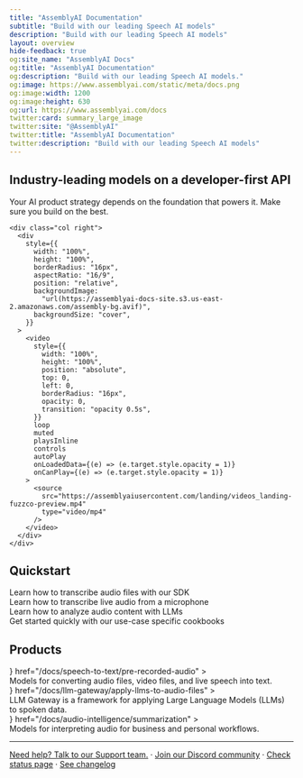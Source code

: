 ```yaml
---
title: "AssemblyAI Documentation"
subtitle: "Build with our leading Speech AI models"
description: "Build with our leading Speech AI models"
layout: overview
hide-feedback: true
og:site_name: "AssemblyAI Docs"
og:title: "AssemblyAI Documentation"
og:description: "Build with our leading Speech AI models."
og:image: https://www.assemblyai.com/static/meta/docs.png
og:image:width: 1200
og:image:height: 630
og:url: https://www.assemblyai.com/docs
twitter:card: summary_large_image
twitter:site: "@AssemblyAI"
twitter:title: "AssemblyAI Documentation"
twitter:description: "Build with our leading Speech AI models"
---
```


<div class="home-container">
  <div class="image-1"></div>
  <div class="image-2"></div>

  <div class="fern-card border p-6 center banner">
    <div class="bg-noise"></div>
    <div class="col">
      <h2>Industry-leading models on a developer-first API</h2>
      <p class="t-muted">
        Your AI product strategy depends on the foundation that powers it. Make
        sure you build on the best.
      </p>
    </div>

    <div class="col right">
      <div
        style={{
          width: "100%",
          height: "100%",
          borderRadius: "16px",
          aspectRatio: "16/9",
          position: "relative",
          backgroundImage:
            "url(https://assemblyai-docs-site.s3.us-east-2.amazonaws.com/assembly-bg.avif)",
          backgroundSize: "cover",
        }}
      >
        <video
          style={{
            width: "100%",
            height: "100%",
            position: "absolute",
            top: 0,
            left: 0,
            borderRadius: "16px",
            opacity: 0,
            transition: "opacity 0.5s",
          }}
          loop
          muted
          playsInline
          controls
          autoPlay
          onLoadedData={(e) => (e.target.style.opacity = 1)}
          onCanPlay={(e) => (e.target.style.opacity = 1)}
        >
          <source
            src="https://assemblyaiusercontent.com/landing/videos_landing-fuzzco-preview.mp4"
            type="video/mp4"
          />
        </video>
      </div>
    </div>

  </div>

## Quickstart

<div class="gradient-card">
  <CardGroup cols={2}>
    <Card
      title="Transcribe an audio file"
      href="/docs/getting-started/transcribe-an-audio-file"
    >
      <div class="bg-noise"></div>
      <div class="t-muted">
        Learn how to transcribe audio files with our SDK
      </div>
    </Card>
    <Card
      title="Transcribe streaming audio"
      href="/docs/getting-started/transcribe-streaming-audio"
    >
      <div class="bg-noise"></div>
      <div class="t-muted">
        Learn how to transcribe live audio from a microphone
      </div>
    </Card>
    <Card
      title="Apply LLMs to audio"
      href="/docs/llm-gateway/apply-llms-to-audio-files"
    >
      <div class="bg-noise"></div>
      <div class="t-muted">Learn how to analyze audio content with LLMs</div>
    </Card>
    <Card title="Cookbooks" href="/docs/guides">
      <div class="bg-noise"></div>
      <div class="t-muted">
        Get started quickly with our use-case specific cookbooks
      </div>
    </Card>
  </CardGroup>
</div>

## Products

<div class="product-card">
  <CardGroup cols={3}>
    <Card
      title="Speech-to-Text"
      icon={
        <img src="https://fern-image-hosting.s3.us-east-1.amazonaws.com/assemblyai/1441.svg" />
      }
      href="/docs/speech-to-text/pre-recorded-audio"
    >
      <div class="bg-noise"></div>
      <div class="t-muted">
        Models for converting audio files, video files, and live speech into
        text.
      </div>
    </Card>
    <Card
      title="LLM Gateway"
      icon={
        <img src="https://fern-image-hosting.s3.us-east-1.amazonaws.com/assemblyai/1442.svg" />
      }
      href="/docs/llm-gateway/apply-llms-to-audio-files"
    >
      <div class="bg-noise"></div>
      <div class="t-muted">
        LLM Gateway is a framework for applying Large Language Models (LLMs) to
        spoken data.
      </div>
    </Card>
    <Card
      title="Audio Intelligence"
      icon={
        <img src="https://fern-image-hosting.s3.us-east-1.amazonaws.com/assemblyai/1443.svg" />
      }
      href="/docs/audio-intelligence/summarization"
    >
      <div class="bg-noise"></div>
      <div class="t-muted">
        Models for interpreting audio for business and personal workflows.
      </div>
    </Card>
  </CardGroup>
</div>

---

  <div class="text-sm text-gray-500 mt-8 text-center footer-links flex flex-row justify-center gap-3">
    <a href="https://assemblyai.com/contact/support">Need help? Talk to our Support team.</a>
    <span class="separator">·</span>
    <a href="https://assemblyai.com/discord">Join our Discord community</a>
    <span class="separator">·</span>
    <a href="https://status.assemblyai.com/">Check status page</a>
    <span class="separator">·</span>
    <a href="https://www.assemblyai.com/changelog">See changelog</a>
  </div>
</div>
